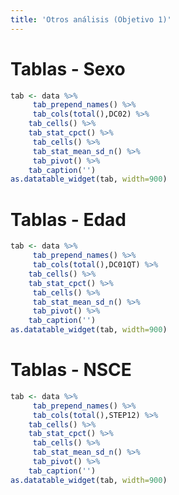 ```yaml
---
title: 'Otros análisis (Objetivo 1)'
---
```


# Tablas - Sexo


```r
tab <- data %>%
     tab_prepend_names() %>% 
     tab_cols(total(),DC02) %>% 
	tab_cells() %>%
	tab_stat_cpct() %>%
     tab_cells() %>% 
     tab_stat_mean_sd_n() %>% 
     tab_pivot() %>% 
	tab_caption('')
as.datatable_widget(tab, width=900)
```


# Tablas - Edad

```r
tab <- data %>%
     tab_prepend_names() %>% 
     tab_cols(total(),DC01QT) %>% 
	tab_cells() %>%
	tab_stat_cpct() %>%
     tab_cells() %>% 
     tab_stat_mean_sd_n() %>% 
     tab_pivot() %>% 
	tab_caption('')
as.datatable_widget(tab, width=900)
```


# Tablas - NSCE

```r
tab <- data %>%
     tab_prepend_names() %>% 
     tab_cols(total(),STEP12) %>% 
	tab_cells() %>%
	tab_stat_cpct() %>%
     tab_cells() %>% 
     tab_stat_mean_sd_n() %>% 
     tab_pivot() %>% 
	tab_caption('')
as.datatable_widget(tab, width=900)
```

